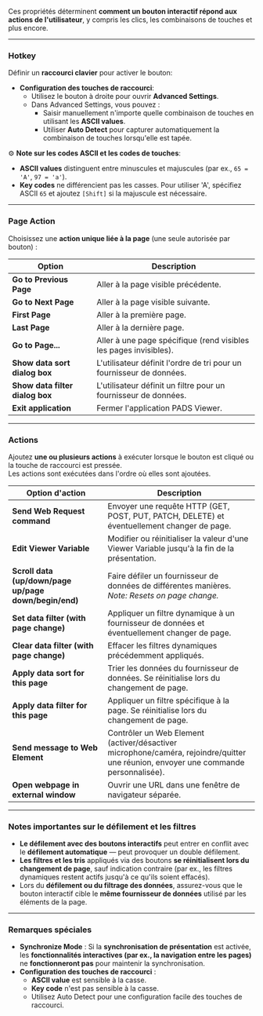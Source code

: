 Ces propriétés déterminent **comment un bouton interactif répond aux actions de l'utilisateur**, y compris les clics, les combinaisons de touches et plus encore.

***

### **Hotkey**

Définir un **raccourci clavier** pour activer le bouton:

* **Configuration des touches de raccourci**:
  * Utilisez le bouton à droite pour ouvrir **Advanced Settings**.
  * Dans Advanced Settings, vous pouvez :
    * Saisir manuellement n'importe quelle combinaison de touches en utilisant les **ASCII values**.
    * Utiliser **Auto Detect** pour capturer automatiquement la combinaison de touches lorsqu'elle est tapée.

⚙️ **Note sur les codes ASCII et les codes de touches**:

* **ASCII values** distinguent entre minuscules et majuscules (par ex., `65 = 'A'`, `97 = 'a'`).
* **Key codes** ne différencient pas les casses. Pour utiliser 'A', spécifiez ASCII `65` et ajoutez `[Shift]` si la majuscule est nécessaire.

***

### **Page Action**

Choisissez une **action unique liée à la page** (une seule autorisée par bouton) :

| **Option**                      | **Description**                                                      |
| ------------------------------- | -------------------------------------------------------------------- |
| **Go to Previous Page**         | Aller à la page visible précédente.                                  |
| **Go to Next Page**             | Aller à la page visible suivante.                                    |
| **First Page**                  | Aller à la première page.                                            |
| **Last Page**                   | Aller à la dernière page.                                            |
| **Go to Page...**               | Aller à une page spécifique (rend visibles les pages invisibles).    |
| **Show data sort dialog box**   | L'utilisateur définit l'ordre de tri pour un fournisseur de données. |
| **Show data filter dialog box** | L'utilisateur définit un filtre pour un fournisseur de données.      |
| **Exit application**            | Fermer l'application PADS Viewer.                                    |

***

### **Actions**

Ajoutez **une ou plusieurs actions** à exécuter lorsque le bouton est cliqué ou la touche de raccourci est pressée.\
Les actions sont exécutées dans l'ordre où elles sont ajoutées.

| **Option d'action**                                   | **Description**                                                                                                                     |
| ----------------------------------------------------- | ----------------------------------------------------------------------------------------------------------------------------------- |
| **Send Web Request command**                          | Envoyer une requête HTTP (GET, POST, PUT, PATCH, DELETE) et éventuellement changer de page.                                         |
| **Edit Viewer Variable**                              | Modifier ou réinitialiser la valeur d'une Viewer Variable jusqu'à la fin de la présentation.                                        |
| **Scroll data (up/down/page up/page down/begin/end)** | Faire défiler un fournisseur de données de différentes manières. *Note: Resets on page change.*                                     |
| **Set data filter (with page change)**                | Appliquer un filtre dynamique à un fournisseur de données et éventuellement changer de page.                                        |
| **Clear data filter (with page change)**              | Effacer les filtres dynamiques précédemment appliqués.                                                                              |
| **Apply data sort for this page**                     | Trier les données du fournisseur de données. Se réinitialise lors du changement de page.                                            |
| **Apply data filter for this page**                   | Appliquer un filtre spécifique à la page. Se réinitialise lors du changement de page.                                               |
| **Send message to Web Element**                       | Contrôler un Web Element (activer/désactiver microphone/caméra, rejoindre/quitter une réunion, envoyer une commande personnalisée). |
| **Open webpage in external window**                   | Ouvrir une URL dans une fenêtre de navigateur séparée.                                                                              |

***

### **Notes importantes sur le défilement et les filtres**

* **Le défilement avec des boutons interactifs** peut entrer en conflit avec le **défilement automatique** — peut provoquer un double défilement.
* **Les filtres et les tris** appliqués via des boutons **se réinitialisent lors du changement de page**, sauf indication contraire (par ex., les filtres dynamiques restent actifs jusqu'à ce qu'ils soient effacés).
* Lors du **défilement ou du filtrage des données**, assurez-vous que le bouton interactif cible le **même fournisseur de données** utilisé par les éléments de la page.

***

### **Remarques spéciales**

* **Synchronize Mode** : Si la **synchronisation de présentation** est activée, les **fonctionnalités interactives (par ex., la navigation entre les pages)** ne **fonctionneront pas** pour maintenir la synchronisation.
* **Configuration des touches de raccourci** :
  * **ASCII value** est sensible à la casse.
  * **Key code** n'est pas sensible à la casse.
  * Utilisez Auto Detect pour une configuration facile des touches de raccourci.

